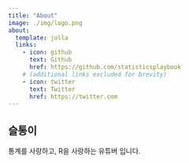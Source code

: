 ```yaml
---
title: "About"
image: ./img/logo.png
about:
  template: jolla
  links:
    - icon: github
      text: Github
      href: https://github.com/statisticsplaybook
    # (additional links excluded for brevity)
    - icon: twitter
      text: Twitter
      href: https://twitter.com
---
```


## 슬통이

통계를 사랑하고, R을 사랑하는 유튜버 입니다.
